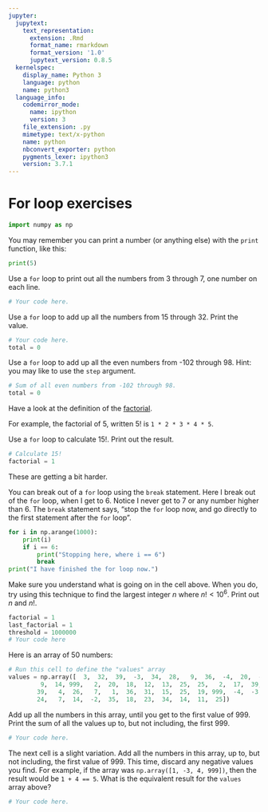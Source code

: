 ```yaml
---
jupyter:
  jupytext:
    text_representation:
      extension: .Rmd
      format_name: rmarkdown
      format_version: '1.0'
      jupytext_version: 0.8.5
  kernelspec:
    display_name: Python 3
    language: python
    name: python3
  language_info:
    codemirror_mode:
      name: ipython
      version: 3
    file_extension: .py
    mimetype: text/x-python
    name: python
    nbconvert_exporter: python
    pygments_lexer: ipython3
    version: 3.7.1
---
```


# For loop exercises

```python
import numpy as np
```

You may remember you can print a number (or anything else) with the `print` function, like this:

```python
print(5)
```

Use a `for` loop to print out all the numbers from 3 through 7, one number on each line.

```python
# Your code here.
```

Use a `for` loop to add up all the numbers from 15 through 32.  Print the value.

```python
# Your code here.
total = 0
```

Use a `for` loop to add up all the even numbers from -102 through 98.  Hint: you may like to use the `step` argument.

```python
# Sum of all even numbers from -102 through 98.
total = 0
```

Have a look at the definition of the [factorial](https://en.wikipedia.org/wiki/Factorial).

For example, the factorial of 5, written $5!$ is `1 * 2 * 3 * 4 * 5`.

Use a `for` loop to calculate $15!$.  Print out the result.

```python
# Calculate 15!
factorial = 1
```

These are getting a bit harder.


You can break out of a `for` loop using the `break` statement.  Here I break out of the `for` loop, when I get to 6.  Notice I never get to 7 or any number higher than 6.  The `break` statement says, "stop the `for` loop now, and go directly to the first statement after the `for` loop".

```python
for i in np.arange(1000):
    print(i)
    if i == 6:
        print("Stopping here, where i == 6")
        break
print("I have finished the for loop now.")
```

Make sure you understand what is going on in the cell above.  When you do, try using this technique to find the largest integer $n$ where $n! < 10^6$.  Print out $n$ and $n!$.

```python
factorial = 1
last_factorial = 1
threshold = 1000000
# Your code here
```

Here is an array of 50 numbers:

```python
# Run this cell to define the "values" array
values = np.array([  3,  32,  39,  -3,  34,  28,   9,  36,  -4,  20,  -4,  13,  32,
         9,  14, 999,   2,  20,  18,  12,  13,  25,  25,   2,  17,  39,
        39,   4,  26,   7,   1,  36,  31,  15,  25,  19, 999,  -4,  -3,
        24,   7,  14,  -2,  35,  18,  23,  34,  14,  11,  25])
```

Add up all the numbers in this array, until you get to the first value of 999.  Print the sum of all the values up to, but not including, the first 999.

```python
# Your code here.
```

The next cell is a slight variation.  Add all the numbers in this array, up to, but not including, the first value of 999.  This time, discard any negative values you find.  For example, if the array was `np.array([1, -3, 4, 999])`, then the result would be `1 + 4 == 5`.  What is the equivalent result for the `values` array above?

```python
# Your code here.
```
